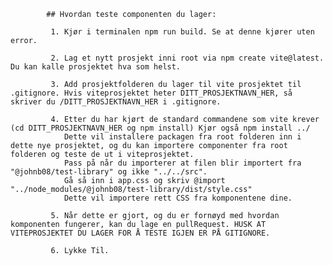             ## Hvordan teste componenten du lager:

             1. Kjør i terminalen npm run build. Se at denne kjører uten error.

             2. Lag et nytt prosjekt inni root via npm create vite@latest. Du kan kalle prosjektet hva som helst.

             3. Add prosjektfolderen du lager til vite prosjektet til .gitignore. Hvis viteprosjektet heter DITT_PROSJEKTNAVN_HER, så skriver du /DITT_PROSJEKTNAVN_HER i .gitignore.

             4. Etter du har kjørt de standard commandene som vite krever (cd DITT_PROSJEKTNAVN_HER og npm install) Kjør også npm install ../
                Dette vil installere packagen fra root folderen inn i dette nye prosjektet, og du kan importere componenter fra root folderen og teste de ut i viteprosjektet.
                Pass på når du importerer at filen blir importert fra "@johnb08/test-library" og ikke "../../src".
                Gå så inn i app.css og skriv @import "../node_modules/@johnb08/test-library/dist/style.css"
                Dette vil importere rett CSS fra komponentene dine.

             5. Når dette er gjort, og du er fornøyd med hvordan komponenten fungerer, kan du lage en pullRequest. HUSK AT VITEPROSJEKTET DU LAGER FOR Å TESTE IGJEN ER PÅ GITIGNORE.

             6. Lykke Til.
